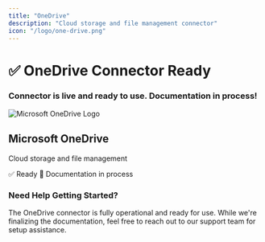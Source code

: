 ```yaml
---
title: "OneDrive"
description: "Cloud storage and file management connector"
icon: "/logo/one-drive.png"
---
```


<div className="flex flex-col items-center justify-center text-center pt-10">
  <h1 className="text-4xl font-bold">✅ OneDrive Connector Ready</h1>
  <h3 className="text-xl mt-2">
    Connector is live and ready to use. Documentation in process!
  </h3>
</div>

<div className="max-w-2xl mx-auto mt-12">
  <div className="p-6 border rounded-lg bg-blue-50">
    <div className="flex items-center mb-4">
      <img 
        src="/logo/one-drive.png" 
        alt="Microsoft OneDrive Logo" 
        className="w-8 h-8 mr-3 object-contain flex-shrink-0"
      />
      <h2 className="text-2xl font-semibold m-0"> Microsoft OneDrive</h2>
    </div>
    <p className="text-lg text-gray-700 mb-4">Cloud storage and file management</p>
    <div className="flex items-center gap-2">
      <span className="px-3 py-1 bg-green-100 text-green-800 rounded-full text-sm font-medium">
        ✅ Ready
      </span>
      <span className="px-3 py-1 bg-blue-100 text-blue-800 rounded-full text-sm font-medium">
        📝 Documentation in process
      </span>
    </div>
  </div>
</div>

<div className="text-center mt-12 p-6 bg-gray-50 rounded-lg max-w-2xl mx-auto">
  <h3 className="text-lg font-semibold mb-2">Need Help Getting Started?</h3>
  <p className="text-gray-600">
    The OneDrive connector is fully operational and ready for use. While we're finalizing the documentation, 
    feel free to reach out to our support team for setup assistance.
  </p>
</div>